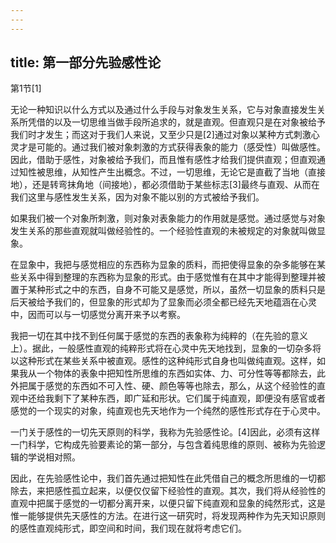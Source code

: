 ```yaml
---
---
---
```

title: 第一部分先验感性论
---




第1节[1]

无论一种知识以什么方式以及通过什么手段与对象发生关系，它与对象直接发生关系所凭借的以及一切思维当做手段所追求的，就是直观。但直观只是在对象被给予我们时才发生；而这对于我们人来说，又至少只是[2]通过对象以某种方式刺激心灵才是可能的。通过我们被对象刺激的方式获得表象的能力（感受性）叫做感性。因此，借助于感性，对象被给予我们，而且惟有感性才给我们提供直观；但直观通过知性被思维，从知性产生出概念。不过，一切思维，无论它是直截了当地（直接地），还是转弯抹角地（间接地），都必须借助于某些标志[3]最终与直观、从而在我们这里与感性发生关系，因为对象不能以别的方式被给予我们。

如果我们被一个对象所刺激，则对象对表象能力的作用就是感觉。通过感觉与对象发生关系的那些直观就叫做经验性的。一个经验性直观的未被规定的对象就叫做显象。

在显象中，我把与感觉相应的东西称为显象的质料，而把使得显象的杂多能够在某些关系中得到整理的东西称为显象的形式。由于感觉惟有在其中才能得到整理并被置于某种形式之中的东西，自身不可能又是感觉，所以，虽然一切显象的质料只是后天被给予我们的，但显象的形式却为了显象而必须全都已经先天地蕴涵在心灵中，因而可以与一切感觉分离开来予以考察。

我把一切在其中找不到任何属于感觉的东西的表象称为纯粹的（在先验的意义上）。据此，一般感性直观的纯粹形式将在心灵中先天地找到，显象的一切杂多将以这种形式在某些关系中被直观。感性的这种纯形式自身也叫做纯直观。这样，如果我从一个物体的表象中把知性所思维的东西如实体、力、可分性等等都除去，此外把属于感觉的东西如不可入性、硬、颜色等等也除去，那么，从这个经验性的直观中还给我剩下了某种东西，即广延和形状。它们属于纯直观，即便没有感官或者感觉的一个现实的对象，纯直观也先天地作为一个纯然的感性形式存在于心灵中。

一门关于感性的一切先天原则的科学，我称为先验感性论。[4]因此，必须有这样一门科学，它构成先验要素论的第一部分，与包含着纯思维的原则、被称为先验逻辑的学说相对照。

因此，在先验感性论中，我们首先通过把知性在此凭借自己的概念所思维的一切都除去，来把感性孤立起来，以便仅仅留下经验性的直观。其次，我们将从经验性的直观中把属于感觉的一切都分离开来，以便只留下纯直观和显象的纯然形式，这是惟一能够提供先天感性的方法。在进行这一研究时，将发现两种作为先天知识原则的感性直观纯形式，即空间和时间，我们现在就将考虑它们。